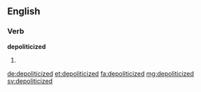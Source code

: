 ==English==

===Verb===
'''depoliticized'''

# {{past of|depoliticize}}

[[de:depoliticized]]
[[et:depoliticized]]
[[fa:depoliticized]]
[[mg:depoliticized]]
[[sv:depoliticized]]